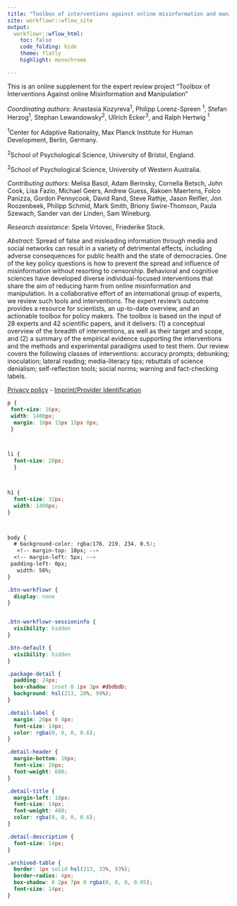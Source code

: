 ```yaml
---
title: "Toolbox of interventions against online misinformation and manipulation"
site: workflowr::wflow_site
output:
  workflowr::wflow_html:
    toc: false
    code_folding: hide
    theme: flatly
    highlight: monochrome

---
```



This is an online supplement for the expert review project "Toolbox of Interventions Against online Misinformation and Manipulation"

_Coordinating authors_: 
Anastasia Kozyreva<sup>1</sup>, Philipp Lorenz-Spreen <sup>1</sup>, Stefan Herzog<sup>1</sup>, Stephan Lewandowsky<sup>2</sup>, Ullrich Ecker<sup>3</sup>, and Ralph Hertwig <sup>1</sup>

<sup>1</sup>Center for Adaptive Rationality, Max Planck Institute for Human Development, Berlin, Germany.

<sup>2</sup>School of Psychological Science, University of Bristol, England.

<sup>2</sup>School of Psychological Science, University of Western Australia.

_Contributing authors_: Melisa Basol,  Adam Berinsky, Cornelia Betsch, John Cook, Lisa Fazio, Michael Geers, Andrew Guess, Rakoen Maertens, Folco Panizza, Gordon Pennycook, David Rand, Steve Rathje, Jason Reifler, Jon Roozenbeek, Philipp Schmid, Mark Smith, Briony Swire-Thomson, Paula Szewach, Sander van der Linden, Sam Wineburg.


_Research assistance_: Spela Vrtovec, Friederike Stock.

_Abstract_: Spread of false and misleading information through media and social networks can result in a variety of detrimental effects, including adverse consequences for public health and the state of democracies. One of the key policy questions is how to prevent the spread and influence of misinformation without resorting to censorship. Behavioral and cognitive sciences have developed diverse individual-focused interventions that share the aim of reducing harm from online misinformation and manipulation. In a collaborative effort of an international group of experts, we  review such tools and interventions. The expert review's outcome provides a resource for scientists, an up-to-date overview, and an actionable toolbox for policy makers. The toolbox is based on the input of 28 experts and 42 scientific papers, and it delivers: (1) a conceptual overview of the breadth of interventions, as well as their target and scope, and (2) a summary of the empirical evidence supporting the interventions and the methods and experimental paradigms used to test them. Our review covers the following classes of interventions: accuracy prompts; debunking; inoculation; lateral reading; media-literacy tips; rebuttals of science denialism; self-reflection tools; social norms; warning and fact-checking labels.

[Privacy policy](https://ai_society.mpib.dev/intervention_toolbox/privacy.html) - [Imprint/Provider Identification](https://ai_society.mpib.dev/intervention_toolbox/terms.html)

```css

p {
 font-size: 16px;
 width: 1400px;
  margin: 10px 15px 15px 0px;
 }



li {
  font-size: 20px;
  }



h1 {
  font-size: 32px;
  width: 1400px;
}



body {
  # background-color: rgba(176, 219, 234, 0.5);
   <!-- margin-top: 10px; -->
  <!-- margin-left: 5px; -->
 padding-left: 0px;
   width: 50%;
}

.btn-workflowr {
  display: none
}


.btn-workflowr-sessioninfo {
  visibility: hidden
}

.btn-default {
  visibility: hidden
}

.package-detail {
  padding: 24px;
  box-shadow: inset 0 1px 3px #dbdbdb;
  background: hsl(213, 20%, 99%);
}

.detail-label {
  margin: 20px 0 4px;  
  font-size: 14px;
  color: rgba(0, 0, 0, 0.6);
}

.detail-header {
  margin-bottom: 16px;
  font-size: 20px;
  font-weight: 600;
}

.detail-title {
  margin-left: 18px;
  font-size: 14px;
  font-weight: 400;
  color: rgba(0, 0, 0, 0.6);
}

.detail-description {
  font-size: 14px;
}

.archived-table {
  border: 1px solid hsl(213, 33%, 93%);
  border-radius: 4px;
  box-shadow: 0 2px 7px 0 rgba(0, 0, 0, 0.05);
  font-size: 14px;
}


```



